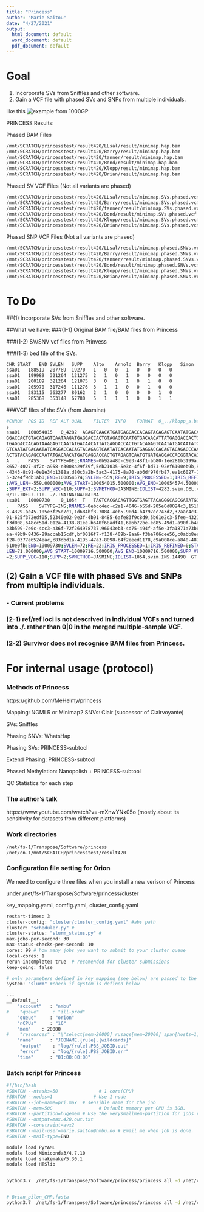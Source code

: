 ```yaml
---
title: "Princess"
author: "Marie Saitou"
date: "4/27/2021"
output:
  html_document: default
  word_document: default
  pdf_document: default
---
```


# Goal

(1) Incorporate SVs from Sniffles and other software.
(2) Gain a VCF file with phased SVs and SNPs from multiple individuals. 

like this 
![example from 1000GP](assets/vcfgoal.png)


PRINCESS Results:

Phased BAM Files
```bash
/mnt/SCRATCH/princesstest/result420/LLsal/result/minimap.hap.bam
/mnt/SCRATCH/princesstest/result420/Barry/result/minimap.hap.bam
/mnt/SCRATCH/princesstest/result420/tanner/result/minimap.hap.bam
/mnt/SCRATCH/princesstest/result420/Bond/result/minimap.hap.bam
/mnt/SCRATCH/princesstest/result420/Klopp/result/minimap.hap.bam
/mnt/SCRATCH/princesstest/result420/Brian/result/minimap.hap.bam

```

Phased SV VCF Files (Not all variants are phased)
```bash
/mnt/SCRATCH/princesstest/result420/LLsal/result/minimap.SVs.phased.vcf
/mnt/SCRATCH/princesstest/result420/Barry/result/minimap.SVs.phased.vcf
/mnt/SCRATCH/princesstest/result420/tanner/result/minimap.SVs.phased.vcf
/mnt/SCRATCH/princesstest/result420/Bond/result/minimap.SVs.phased.vcf
/mnt/SCRATCH/princesstest/result420/Klopp/result/minimap.SVs.phased.vcf
/mnt/SCRATCH/princesstest/result420/Brian/result/minimap.SVs.phased.vcf
```

Phased SNP VCF Files (Not all variants are phased)
```bash
/mnt/SCRATCH/princesstest/result420/LLsal/result/minimap.phased.SNVs.vcf.gz
/mnt/SCRATCH/princesstest/result420/Barry/result/minimap.phased.SNVs.vcf.gz
/mnt/SCRATCH/princesstest/result420/tanner/result/minimap.phased.SNVs.vcf.gz
/mnt/SCRATCH/princesstest/result420/Bond/result/minimap.phased.SNVs.vcf.gz
/mnt/SCRATCH/princesstest/result420/Klopp/result/minimap.phased.SNVs.vcf.gz
/mnt/SCRATCH/princesstest/result420/Brian/result/minimap.phased.SNVs.vcf.gz
```



# To Do
##(1) Incorporate SVs from Sniffles and other software.

##What we have:
###(1-1) Original BAM file/BAM files from Princess

###(1-2) SV/SNV vcf files from Prinvess

###(1-3) bed file of the SVs.

```bash

CHR	START	END	SVLEN	SUPP	Alto	Arnold	Barry	Klopp	Simon	Tanner	Tess
ssa01	188519	207789	19270	1	0	0	1	0	0	0	0
ssa01	199989	321264	121275	2	1	0	1	0	0	0	0
ssa01	200189	321264	121075	3	0	1	1	0	1	0	0
ssa01	205970	317246	111276	3	1	1	0	0	1	0	0
ssa01	283115	363277	80162	2	1	0	0	0	0	1	0
ssa01	285368	353148	67780	5	1	1	1	0	0	1	1

```

###VCF files of the SVs (from Jasmine)
```bash
#CHROM	POS	ID	REF	ALT	QUAL	FILTER	INFO	FORMAT	0_../klopp_s.bam	1_Sample	2_klopp_
s
ssa01	100054015	0_4282	AGAGTCAACATGATGAGGACCACAGTACAGAGTCAATATGACAATATGATGAGGACCACTATACAGAGTGAATATGACAATATGATGA
GGACCACTGTACAGAGTCAATAAGATGAGGACCACTGTAGAGTCAATGTGACAACATTATGAGGACCACTGTACAGAGTCAATATGACAATATGAGGACCACAGTACAGAGTCAATAAGA
TGAGGACCACAGTAAAGAGTCAATATGACAACATTATGAGGACCACTGTACAGAGTCAATATGACAATATGAGGACCACAGTACAGAGTCAATATGACAATATGAGGACCACAGTACAGA
GTCAATATGACAATATGAGGACCACAGTACAGAGTCAATATGACAATATGAGGACCACAGTACAGAGCCAATAAGACAATATGACGAGGTCCACTGTACAGAGTGAATATGACGAGGTCC
ACTGTACAGAGCCAATATGACAACATGATGAGGACCACTGTAGAGTCAATGTGATGAGGACCACGGTACAGAGTCAATGTGATGAGGACCATGGTACAGAGTCAATGTGACA	
A	.	PASS	SVTYPE=DEL;RNAMES=0b92a48d-c9e3-48f1-ab80-1ee281b3199a,3196e50d-8561-495f-af07-fa0142379030,4215
8657-4027-4f2c-a958-e3008a29f39f,5eb21035-5e3c-4f6f-bd71-92ef6100eb9b,8f974518-2c29-413e-b019-7b89ea4d85cf,9417c2f7-0e69
-4343-8c91-0e1e34b1388a,d80c3a2b-5ac3-4175-8a70-ab6df970fb87,ea1c6027-7b5a-4069-9870-0e2713def3c7,ef6c12ca-225d-43e2-936
5-32e4f9db1ab0;END=100054574;SVLEN=-559;RE=9;IRIS_PROCESSED=1;IRIS_REFINED=0;STARTVARIANCE=0.000000;ENDVARIANCE=0.000000
;AVG_LEN=-559.000000;AVG_START=100054015.500000;AVG_END=100054574.500000;SUPP_VEC_EXT=110;IDLIST_EXT=4282,svim.DEL.42982
;SUPP_EXT=2;SUPP_VEC=110;SUPP=2;SVMETHOD=JASMINE;IDLIST=4282,svim.DEL.42982	GT:IS:OT:OS:DV:DR	0/1:.:DEL:.:9:8
0/1:.:DEL:.:1:.	./.:NA:NA:NA:NA:NA
ssa01	10009730	0_1054	T	TAGTCACGACAGTTGGTGAGTTACAGGGCAGCGATATGGAGTCCGATGAATGGTGAGGTTGCAGGCAGCATAT	
.	PASS	SVTYPE=INS;RNAMES=0ebcc4ec-c2a1-4046-b55d-205e0d8024c3,15105fd5-697c-4ece-9913-160e223fd526,1ceab9a7-b86
8-4329-ae45-105e3f25d7c1,1d684bf8-7084-4eb5-90d4-b4797ec743d2,32aac4c3-288e-4afe-834a-e2c34b6ecfb7,4a5e4dc6-346a-4213-99
01-625f372edf05,52340e02-9e3f-4b91-8485-6afe83f9c8d9,5b61e2c3-5fee-4321-b656-d0b8b665a5b8,62c523a1-f072-4bba-8869-2ff9ee
f3d008,648cc51d-012a-4138-81ee-b640f68adf41,6a6b72be-ed85-49d1-a90f-b4e2d6b12266,704d7cf3-fcac-4aef-b6bf-0124d058d32d,7e
b3b599-7e0c-4cc3-a36f-72f264978737,96043eb3-4d75-494f-af5e-3fa1871a73b6,aed4613e-f713-4951-bb1a-cbbc55b61114,af835a14-a5
ea-49b9-8436-89accab15cdf,bf0016f7-f138-409b-8aa6-f3ba706cee56,c0abb8ee-d06b-4e25-9c38-7364bfad7836,c812ae4d-db7d-4a73-a
f28-0377e6524eac,c83dbd1a-4195-47a3-8098-b4f2eeed1178,c9a008ce-a840-4870-aec8-e91bb633c503,ce3d8d0e-0f04-43fb-8450-7a266
610e0fb;END=10009730;SVLEN=72;RE=22;IRIS_PROCESSED=1;IRIS_REFINED=0;STARTVARIANCE=182.250000;ENDVARIANCE=182.250000;AVG_
LEN=71.000000;AVG_START=10009716.500000;AVG_END=10009716.500000;SUPP_VEC_EXT=110;IDLIST_EXT=1054,svim.INS.14490;SUPP_EXT
=2;SUPP_VEC=110;SUPP=2;SVMETHOD=JASMINE;IDLIST=1054,svim.INS.14490	GT:IS:OT:OS:DV:DR	1/1:.:INS:.:22:2	0/1:.:INS:.:22:.	-./.:NA:NA:NA:NA:NA

```
## (2) Gain a VCF file with phased SVs and SNPs from multiple individuals.

### - Current problems

### (2-1) ref/ref loci is not descrived in individual VCFs and turned into ./. rather than 0|0 in the merged multiple-sample VCF.
### (2-2) Survivor does not recognise BAM files from Princess.





# For internal usage (protocol)


### Methods of Princess
https://github.com/MeHelmy/princess

Mapping: NGMLR or Minimap2
SNVs: Clair (successor of Clairvoyante)

SVs: Sniffles

Phasing SNVs: WhatsHap

Phasing SVs: PRINCESS-subtool

Extend Phasing: PRINCESS-subtool

Phased Methylation: Nanopolish + PRINCESS-subtool

QC Statistics for each step


### The author's talk

https://www.youtube.com/watch?v=-mXnwYNx05o
(mostly about its sensitivity for datasets from different platforms)


###  Work directories
```bash

/net/fs-1/Transpose/Software/princess
/net/cn-1/mnt/SCRATCH/princesstest/result420

```


### Configuration file setting for Orion
We need to configure three files when you install a new verison of Princess

under /net/fs-1/Transpose/Software/princess/cluster

key_mapping.yaml, comfig.yaml, cluster_config.yaml
```bash

restart-times: 3
cluster-config: "cluster/cluster_config.yaml" #abs path
cluster: "scheduler.py" #
cluster-status: "slurm_status.py" #
max-jobs-per-second: 30
max-status-checks-per-second: 10
cores: 99 # how many jobs you want to submit to your cluster queue
local-cores: 1
rerun-incomplete: true  # recomended for cluster submissions
keep-going: false

```


```bash
# only parameters defined in key_mapping (see below) are passed to the command in the order specified.
system: "slurm" #check if system is defined below

```

```bash
---
__default__:
    "account"   : "nmbu"
#    "queue"     : "ill-prod"
    "queue"     : "orion"
    "nCPUs"     : "16"
    "mem"    : 20000
#    "resources" : "\"select[mem>20000] rusage[mem=20000] span[hosts=1]\""
    "name"      : "JOBNAME.{rule}.{wildcards}"
     "output"    : "log/{rule}.PBS_JOBID.out"
     "error"     : "log/{rule}.PBS_JOBID.err"
    "time"      : "01:00:00:00"

```



### Batch script for Princess
```bash
#!/bin/bash
#SBATCH --ntasks=50               # 1 core(CPU)
#SBATCH --nodes=1               # Use 1 node
#SBATCH --job-name=pri.max  # sensible name for the job
#SBATCH --mem=50G                 # Default memory per CPU is 3GB.
#SBATCH --partition=hugemem # Use the verysmallmem-partition for jobs requiring < 10 GB RAM.
#SBATCH --output=max.420.out.txt
#SBATCH --constraint=avx2
#SBATCH --mail-user=marie.saitou@nmbu.no # Email me when job is done.
#SBATCH --mail-type=END

module load PyYAML
module load Miniconda3/4.7.10
module load snakemake/5.30.1
module load HTSlib


python3.7  /net/fs-1/Transpose/Software/princess/princess all -d /net/cn-1/mnt/SCRATCH/princesstest/result420/max -r ont  -s /net/fs-1/Transpose/Rawdata/PromethION/prom-Ssal-max-20191002.guppy305.min4k.q7.h50.FINAL.fastq.gz -f /net/fs-1/Transpose/Software/fasta/Simon_Final2021_CHR_selected.fa --latency-wait 120 --rerun-incomplete --verbose -e > max.420.log 2>&1 


# Brian_pilon_CHR.fasta
python3.7  /net/fs-1/Transpose/Software/princess/princess all -d /net/cn-1/mnt/SCRATCH/princesstest/result0504/max -r ont  -s /net/fs-1/Transpose/Rawdata/PromethION/prom-Ssal-max-20191002.guppy305.min4k.q7.h50.FINAL.fastq.gz -f /net/fs-1/Transpose/Software/fasta/Brian_pilon_CHR.fasta --latency-wait 120 --rerun-incomplete --verbose -e > max.0504.log 2>&1 
```





